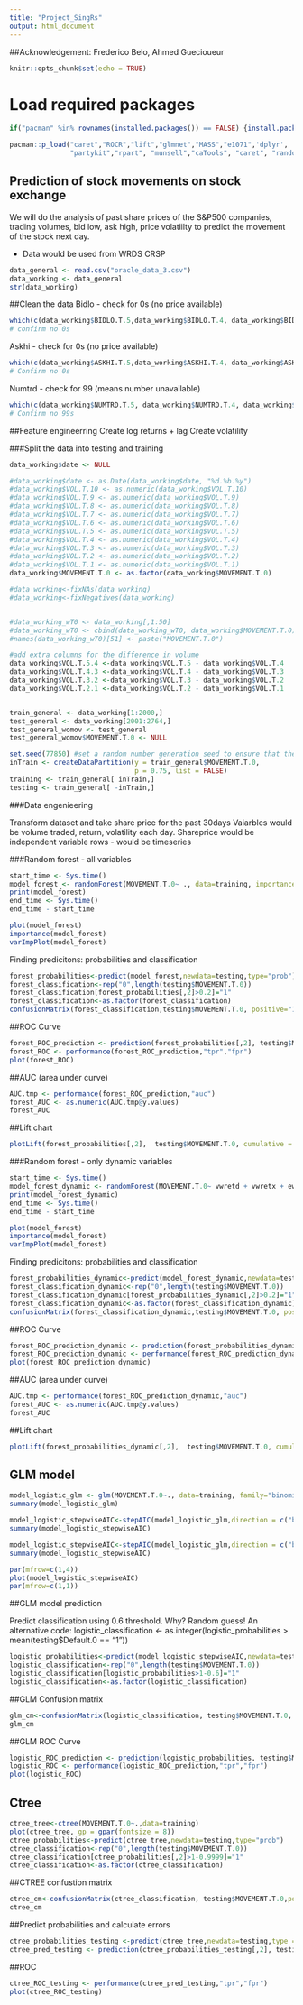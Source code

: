 ---
title: "Project_SingRs"
output: html_document
---

##Acknowledgement: Frederico Belo, Ahmed Guecioueur

```{r setup, include=FALSE}
knitr::opts_chunk$set(echo = TRUE)
```

# Load required packages
```{r, echo=FALSE}
if("pacman" %in% rownames(installed.packages()) == FALSE) {install.packages("pacman")} # Check if you have universal installer package, install if not

pacman::p_load("caret","ROCR","lift","glmnet","MASS","e1071",'dplyr',
               "partykit","rpart", "munsell","caTools", "caret", "randomForest") #Check, and if needed install the necessary packages
```

## Prediction of stock movements on stock exchange 

We will do the analysis of past share prices of the S&P500 companies, trading volumes, bid low, ask high, price volatiilty to predict the movement of the stock next day. 

- Data would be used from WRDS CRSP

```{r data_loading}
data_general <- read.csv("oracle_data_3.csv")
data_working <- data_general
str(data_working)
```


##Clean the data
Bidlo
 - check for 0s (no price available)
 
```{r, check Bidlo}
which(c(data_working$BIDLO.T.5,data_working$BIDLO.T.4, data_working$BIDLO.T.3, data_working$BIDLO.T.2, data_working$BIDLO.T.1, data_working$BIDLO.T.0) == 0, arr.ind = TRUE)
# confirm no 0s
```

Askhi
 - check for 0s (no price available)
```{r, check Askhi}
which(c(data_working$ASKHI.T.5,data_working$ASKHI.T.4, data_working$ASKHI.T.3, data_working$ASKHI.T.2, data_working$ASKHI.T.1, data_working$ASKHI.T.0) == 0, arr.ind = TRUE)
# Confirm no 0s
```

Numtrd 
 - check for 99 (means number unavailable)
```{r, check Numtrd}
which(c(data_working$NUMTRD.T.5, data_working$NUMTRD.T.4, data_working$NUMTRD.T.3, data_working$NUMTRD.T.2, data_working$NUMTRD.T.1, data_working$NUMTRD.T.0) == 99, arr.ind = TRUE)
# Confirm no 99s
```
 
##Feature engineerring
Create log returns + lag
Create volatility

###Split the data into testing and training
```{r data_split_cleaning}
data_working$date <- NULL

#data_working$date <- as.Date(data_working$date, "%d.%b.%y")
#data_working$VOL.T.10 <- as.numeric(data_working$VOL.T.10)
#data_working$VOL.T.9 <- as.numeric(data_working$VOL.T.9)
#data_working$VOL.T.8 <- as.numeric(data_working$VOL.T.8)
#data_working$VOL.T.7 <- as.numeric(data_working$VOL.T.7)
#data_working$VOL.T.6 <- as.numeric(data_working$VOL.T.6)
#data_working$VOL.T.5 <- as.numeric(data_working$VOL.T.5)
#data_working$VOL.T.4 <- as.numeric(data_working$VOL.T.4)
#data_working$VOL.T.3 <- as.numeric(data_working$VOL.T.3)
#data_working$VOL.T.2 <- as.numeric(data_working$VOL.T.2)
#data_working$VOL.T.1 <- as.numeric(data_working$VOL.T.1)
data_working$MOVEMENT.T.0 <- as.factor(data_working$MOVEMENT.T.0)

#data_working<-fixNAs(data_working)
#data_working<-fixNegatives(data_working)


#data_working_wT0 <- data_working[,1:50]
#data_working_wT0 <- cbind(data_working_wT0, data_working$MOVEMENT.T.0)
#names(data_working_wT0)[51] <- paste("MOVEMENT.T.0")

#add extra columns for the difference in volume
data_working$VOL.T.5.4 <-data_working$VOL.T.5 - data_working$VOL.T.4
data_working$VOL.T.4.3 <-data_working$VOL.T.4 - data_working$VOL.T.3
data_working$VOL.T.3.2 <-data_working$VOL.T.3 - data_working$VOL.T.2
data_working$VOL.T.2.1 <-data_working$VOL.T.2 - data_working$VOL.T.1


train_general <- data_working[1:2000,]
test_general <- data_working[2001:2764,]
test_general_womov <- test_general
test_general_womov$MOVEMENT.T.0 <- NULL
```


```{r data_split_2}

set.seed(77850) #set a random number generation seed to ensure that the split is the same everytime
inTrain <- createDataPartition(y = train_general$MOVEMENT.T.0,
                               p = 0.75, list = FALSE)
training <- train_general[ inTrain,]
testing <- train_general[ -inTrain,]
```


###Data engenieering

Transform dataset and take share price for the past 30days
Vaiarbles would be volume traded, return, volatility each day. Shareprice would be independent variable
rows - would be timeseries

###Random forest - all variables


```{r random_forest}
start_time <- Sys.time()
model_forest <- randomForest(MOVEMENT.T.0~ ., data=training, importance=TRUE, proximity=TRUE, type="classification")
print(model_forest)
end_time <- Sys.time()
end_time - start_time

plot(model_forest)
importance(model_forest)
varImpPlot(model_forest)
```


Finding predicitons: probabilities and classification

```{r rf_predictions}
forest_probabilities<-predict(model_forest,newdata=testing,type="prob") 
forest_classification<-rep("0",length(testing$MOVEMENT.T.0))
forest_classification[forest_probabilities[,2]>0.2]="1"
forest_classification<-as.factor(forest_classification)
confusionMatrix(forest_classification,testing$MOVEMENT.T.0, positive="1")
```


##ROC Curve
```{r rf_roc}
forest_ROC_prediction <- prediction(forest_probabilities[,2], testing$MOVEMENT.T.0)
forest_ROC <- performance(forest_ROC_prediction,"tpr","fpr")
plot(forest_ROC)
```

##AUC (area under curve)
```{r rf_auc}
AUC.tmp <- performance(forest_ROC_prediction,"auc") 
forest_AUC <- as.numeric(AUC.tmp@y.values) 
forest_AUC 
```

##Lift chart
```{r rf_lift}
plotLift(forest_probabilities[,2],  testing$MOVEMENT.T.0, cumulative = TRUE, n.buckets = 10)
```

###Random forest - only dynamic variables

```{r random_forest}
start_time <- Sys.time()
model_forest_dynamic <- randomForest(MOVEMENT.T.0~ vwretd + vwretx + ewretd + ewretx + totval + totcnt + usdval + usdcnt + spindx + sprtrn + VOL.T.5.4 + VOL.T.4.3 + VOL.T.3.2 + VOL.T.2.1, data=training, importance=TRUE, proximity=TRUE, type="classification")
print(model_forest_dynamic)
end_time <- Sys.time()
end_time - start_time

plot(model_forest)
importance(model_forest)
varImpPlot(model_forest)
```


Finding predicitons: probabilities and classification

```{r rf_predictions}
forest_probabilities_dynamic<-predict(model_forest_dynamic,newdata=testing,type="prob") 
forest_classification_dynamic<-rep("0",length(testing$MOVEMENT.T.0))
forest_classification_dynamic[forest_probabilities_dynamic[,2]>0.2]="1"
forest_classification_dynamic<-as.factor(forest_classification_dynamic)
confusionMatrix(forest_classification_dynamic,testing$MOVEMENT.T.0, positive="1")
```


##ROC Curve
```{r rf_roc}
forest_ROC_prediction_dynamic <- prediction(forest_probabilities_dynamic[,2], testing$MOVEMENT.T.0)
forest_ROC_prediction_dynamic <- performance(forest_ROC_prediction_dynamic,"tpr","fpr")
plot(forest_ROC_prediction_dynamic)
```

##AUC (area under curve)
```{r rf_auc}
AUC.tmp <- performance(forest_ROC_prediction_dynamic,"auc") 
forest_AUC <- as.numeric(AUC.tmp@y.values) 
forest_AUC 
```

##Lift chart
```{r rf_lift}
plotLift(forest_probabilities_dynamic[,2],  testing$MOVEMENT.T.0, cumulative = TRUE, n.buckets = 10)
```
## GLM model

```{r}
model_logistic_glm <- glm(MOVEMENT.T.0~., data=training, family="binomial"(link="logit"))
summary(model_logistic_glm)

model_logistic_stepwiseAIC<-stepAIC(model_logistic_glm,direction = c("both"),trace = 1) #AIC stepwise
summary(model_logistic_stepwiseAIC)
```

```{r glm_steps}
model_logistic_stepwiseAIC<-stepAIC(model_logistic_glm,direction = c("both"),trace = 1) #AIC stepwise
summary(model_logistic_stepwiseAIC)
```

```{r glm_plots}
par(mfrow=c(1,4))
plot(model_logistic_stepwiseAIC)
par(mfrow=c(1,1))
```

##GLM model prediction

Predict classification using 0.6 threshold. Why? Random guess! 
An alternative code: logistic_classification <- as.integer(logistic_probabilities > mean(testing$Default.0 == "1"))

```{r glm_predictions}
logistic_probabilities<-predict(model_logistic_stepwiseAIC,newdata=testing,type="response") 
logistic_classification<-rep("0",length(testing$MOVEMENT.T.0))
logistic_classification[logistic_probabilities>1-0.6]="1"
logistic_classification<-as.factor(logistic_classification)
```

##GLM Confusion matrix
```{r glm_confusion_matrix}
glm_cm<-confusionMatrix(logistic_classification, testing$MOVEMENT.T.0, positive = "1")
glm_cm
```

##GLM ROC Curve
```{r glm_ROC}
logistic_ROC_prediction <- prediction(logistic_probabilities, testing$MOVEMENT.T.0)
logistic_ROC <- performance(logistic_ROC_prediction,"tpr","fpr") 
plot(logistic_ROC)
```

## Ctree
```{r ctree}
ctree_tree<-ctree(MOVEMENT.T.0~.,data=training) 
plot(ctree_tree, gp = gpar(fontsize = 8)) 
ctree_probabilities<-predict(ctree_tree,newdata=testing,type="prob")
ctree_classification<-rep("0",length(testing$MOVEMENT.T.0))
ctree_classification[ctree_probabilities[,2]>1-0.9999]="1" 
ctree_classification<-as.factor(ctree_classification)
```

##CTREE confustion matrix
```{r ctree_confusion_matrix}
ctree_cm<-confusionMatrix(ctree_classification, testing$MOVEMENT.T.0,positive = "1")
ctree_cm
```

##Predict probabilities and calculate errors
```{r rpart_prediction_prob}
ctree_probabilities_testing <-predict(ctree_tree,newdata=testing,type = "prob")
ctree_pred_testing <- prediction(ctree_probabilities_testing[,2], testing$MOVEMENT.T.0)
```

##ROC
```{r rpart_roc}
ctree_ROC_testing <- performance(ctree_pred_testing,"tpr","fpr")
plot(ctree_ROC_testing)
```
